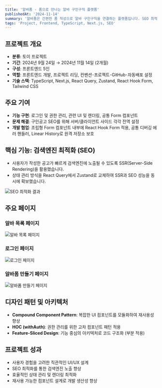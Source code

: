 ```yaml
---
title: '알바폼 - 폼으로 만나는 알바 구인구직 플랫폼'
publishedAt: '2024-11-14'
summary: '알바폼은 간편한 폼 작성으로 알바 구인구직을 연결하는 플랫폼입니다. SEO 최적화, 권한 관리, 사용자 친화적 UI를 갖춘 토이 프로젝트입니다.'
tags: 'Project, Frontend, TypeScript, Next.js, SEO'
---
```


## 프로젝트 개요

- **분류**: 토이 프로젝트
- **기간**: 2024년 9월 24일 → 2024년 11월 14일 (2개월)
- **구성**: 프론트엔드 5인
- **역할**: 프론트엔드 개발, 프로젝트 리딩, 컨벤션･프로젝트･GitHub･자동배포 설정
- **기술 스택**: TypeScript, Next.js, React Query, Zustand, React Hook Form, Tailwind CSS

## 주요 기여

- **기능 구현**: 로그인 및 권한 관리, 관련 UI 및 렌더링, 공통 Form 컴포넌트
- **문제 해결**: 구인공고 SEO를 위해 서버/클라이언트 사이드 각각 전역 설정
- **개발 협업**: 조립형 Form 컴포넌트 내부에 React Hook Form 적용, 공통 디버깅 에러 핸들러, Linear History로 원격 저장소 보호

## 핵심 기능: 검색엔진 최적화 (SEO)

- 사용자가 작성한 공고가 빠르게 검색엔진에 노출될 수 있도록 SSR(Server-Side Rendering)을 활용했습니다.
- 상태 관리 방식을 React Query에서 Zustand로 교체하여 SSR과 SEO 성능을 동시에 확보했습니다.

<Image
  src="/notion-images/albaform/seo.png"
  alt="SEO 최적화 결과"
  width={800}
  height={600}
/>

## 주요 페이지

### 알바 목록 페이지

<Image
  src="/notion-images/albaform/job-list.png"
  alt="알바 목록 페이지"
  width={800}
  height={600}
/>

### 로그인 페이지

<Image
  src="/notion-images/albaform/login.png"
  alt="로그인 페이지"
  width={800}
  height={600}
/>

### 알바폼 만들기 페이지

<Image
  src="/notion-images/albaform/create-form.png"
  alt="알바폼 만들기 페이지"
  width={800}
  height={600}
/>

## 디자인 패턴 및 아키텍처

- **Compound Component Pattern**: 복잡한 UI 컴포넌트를 모듈화하여 재사용성 향상
- **HOC (withAuth)**: 권한 관리를 위한 고차 컴포넌트 패턴 적용
- **Feature-Sliced Design**: 기능 중심의 아키텍처로 코드 구조화 (부분 적용)

## 프로젝트 성과

- 사용자 경험을 고려한 직관적인 UI/UX 설계
- SEO 최적화를 통한 검색엔진 노출 향상
- 효율적인 상태 관리 및 렌더링 최적화
- 재사용 가능한 컴포넌트 설계로 개발 생산성 향상
